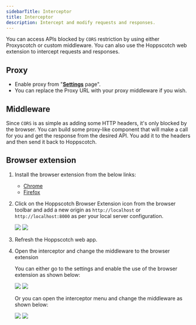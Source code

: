 ```yaml
---
sidebarTitle: Interceptor
title: Interceptor
description: Intercept and modify requests and responses.
---
```


You can access APIs blocked by `CORS` restriction by using either Proxyscotch or custom middleware. You can also use the Hoppscotch web extension to intercept requests and responses.

## Proxy

- Enable proxy from "[**Settings**](https://hoppscotch.io/settings) page".
- You can replace the Proxy URL with your proxy middleware if you wish.

## Middleware

Since `CORS` is as simple as adding some HTTP headers, it's only blocked by the browser. You can build some proxy-like component that will make a call for you and get the response from the desired API. You add it to the headers and then send it back to Hoppscotch.

## Browser extension

1. Install the browser extension from the below links:

    - [Chrome](https://chrome.google.com/webstore/detail/hoppscotch-browser-extens/amknoiejhlmhancpahfcfcfhllgkpbld?hl=en)
    - [Firefox](https://addons.mozilla.org/en-US/firefox/addon/hoppscotch)

2. Click on the Hoppscotch Browser Extension icon from the browser toolbar and add a new origin as `http://localhost` or `http://localhost:8000` as per your local server configuration.

    <Frame>
      <img className="block border border-black/5 rounded-md dark:border-white/5 dark:hidden" src="/images/browser-extension-light.png" />
      <img className="hidden border border-black/5 rounded-md dark:border-white/5 dark:block" src="/images/browser-extension-dark.png" />
    </Frame>

3. Refresh the Hoppscotch web app.
4. Open the interceptor and change the middleware to the browser extension

    You can either go to the settings and enable the use of the browser extension as shown below:

    <Frame>
      <img className="block border border-black/5 rounded-md dark:border-white/5 dark:hidden" src="/images/browser-extension-enable-1-light.png" />
      <img className="hidden border border-black/5 rounded-md dark:border-white/5 dark:block" src="/images/browser-extension-enable-1-dark.png" />
    </Frame>

    Or you can open the interceptor menu and change the middleware as shown below:

    <Frame>
      <img className="block border border-black/5 rounded-md dark:border-white/5 dark:hidden" src="/images/browser-extension-enable-2-light.png" />
      <img className="hidden border border-black/5 rounded-md dark:border-white/5 dark:block" src="/images/browser-extension-enable-2-dark.png" />
    </Frame>
